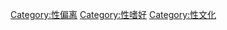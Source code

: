 {{catmore}}
{{Commonscat|Sexual fetishism}}

[[Category:性偏离|Category:性偏离]]
[[Category:性嗜好|Category:性嗜好]]
[[Category:性文化|Category:性文化]]